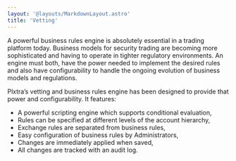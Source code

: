 ```yaml
---
layout: '@layouts/MarkdownLayout.astro'
title: 'Vetting'
---
```


A powerful business rules engine is absolutely essential in a trading platform today. Business models for security trading are becoming more sophisticated and having to operate in tighter regulatory environments. An engine must both, have the power needed to implement the desired rules and also have configurability to handle the ongoing evolution of business models and regulations.

Plxtra’s vetting and business rules engine has been designed to provide that power and configurability. It features:
* A powerful scripting engine which supports conditional evaluation,
* Rules can be specified at different levels of the account hierarchy,
* Exchange rules are separated from business rules,
* Easy configuration of business rules by Administrators,
* Changes are immediately applied when saved,
* All changes are tracked with an audit log.
